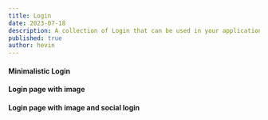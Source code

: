```yaml
---
title: Login
date: 2023-07-18
description: A collection of Login that can be used in your application
published: true
author: hevin
---
```


#### Minimalistic Login

<ComponentPreview name="login-one" />

#### Login page with image

<ComponentPreview name="login-two" />

#### Login page with image and social login

<ComponentPreview name="login-three" />
